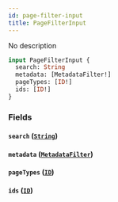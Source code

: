 ```yaml
---
id: page-filter-input
title: PageFilterInput
---
```



No description

```graphql
input PageFilterInput {
  search: String
  metadata: [MetadataFilter!]
  pageTypes: [ID!]
  ids: [ID!]
}
```


### Fields

#### `search` ([`String`](../../../developer/api-reference/scalars/string))




#### `metadata` ([`MetadataFilter`](../../../developer/api-reference/inputs/metadata-filter))




#### `pageTypes` ([`ID`](../../../developer/api-reference/scalars/id))




#### `ids` ([`ID`](../../../developer/api-reference/scalars/id))






